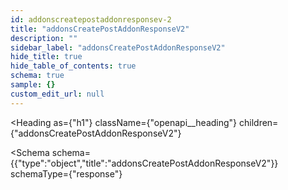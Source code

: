 ```yaml
---
id: addonscreatepostaddonresponsev-2
title: "addonsCreatePostAddonResponseV2"
description: ""
sidebar_label: "addonsCreatePostAddonResponseV2"
hide_title: true
hide_table_of_contents: true
schema: true
sample: {}
custom_edit_url: null
---
```



<Heading
  as={"h1"}
  className={"openapi__heading"}
  children={"addonsCreatePostAddonResponseV2"}
>
</Heading>





<Schema
  schema={{"type":"object","title":"addonsCreatePostAddonResponseV2"}}
  schemaType={"response"}
>
  
</Schema>
            